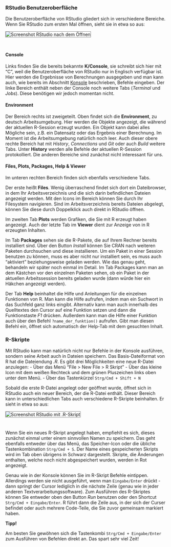 ### RStudio Benutzeroberfläche 
Die Benutzeroberfläche von RStudio gliedert sich in verschiedene Bereiche.
Wenn Sie RStudio zum ersten Mal öffnen, sieht sie in etwa so aus:
  
<img src="images/screenshot_rstudio_without_script.png" alt="Screenshot RStudio nach dem Öffnen" style="border:1px solid grey;margin-bottom:25px">

#### Console

Links finden Sie die bereits bekannte **K/Console**, sie schreibt sich hier mit "C", weil die Benutzeroberfläche von RStudio nur in Englisch verfügbar ist. Hier werden die Ergebnisse von Berechnungen ausgegeben und man kann auch, wie bereits im Abschnitt [Konsole](#konsole) beschrieben, Befehle eingeben. Der linke Bereich enthält neben der Console noch weitere Tabs (*Terminal* und *Jobs*). Diese benötigen wir jedoch momentan nicht. 

#### Environment

Der Bereich rechts ist zweigeteilt. Oben findet sich die **Environment**, zu deutsch Arbeitsumgebung. 
Hier werden die Objekte angezeigt, die während der aktuellen R-Session erzeugt wurden. Ein Objekt kann dabei alles Mögliche sein, z.B. ein Datensatz oder das Ergebnis einer Berechnung. Im Moment ist die Arbeitsumgebung natürlich noch leer. Auch dieser obere rechte Bereich hat mit *History*, *Connections* und *Git* oder auch *Build* weitere Tabs. Unter **History** werden alle Befehle der aktuellen R-Session protokolliert. Die anderen Bereiche sind zunächst nicht interessant für uns. 
  
#### Files, Plots, Packages, Help & Viewer

Im unteren rechten Bereich finden sich ebenfalls verschiedene Tabs.
  
Der erste heißt **Files**. Wenig überraschend findet sich dort ein Dateibrowser, in dem Ihr Arbeitsverzeichnis und die sich darin befindlichen Dateien angezeigt werden. 
Mit den Icons im Bereich können Sie durch Ihr Filesystem navigieren. 
Sind im Arbeitsverzeichnis bereits Dateien abgelegt, können Sie diese durch Doppelklick auch direkt in RStudio öffnen.
  
Im zweiten Tab **Plots** werden Grafiken, die Sie mit R erzeugt haben angezeigt. 
Auch der letzte Tab im **Viewer** dient zur Anzeige von in R erzeugten Inhalten.
  
Im Tab **Packages** sehen sie die R-Pakete, die auf Ihrem Rechner bereits installiert sind. 
Über den Button *Install* können Sie CRAN nach weiteren Paketen durchsuchen und diese installieren. 
Um ein Paket in einer Session benutzen zu können, muss es aber nicht nur installiert sein, es muss auch "aktiviert" beziehungsweise geladen werden. Wie das genau geht, behandeln wir später noch einmal im Detail. 
Im Tab Packages kann man an dem Kästchen vor den einzelnen Paketen sehen, ob ein Paket in der aktuellen Arbeitssession bereits geladen wurde (dann würde hier ein Häkchen angezeigt werden).
  
Der Tab **Help** beinhaltet die Hilfe und Anleitungen für die einzelnen Funktionen von R. 
Man kann die Hilfe aufrufen, indem man ein Suchwort in das Suchfeld ganz links eingibt. Alternativ kann man auch innerhalb des Quelltextes den Cursor auf eine Funktion setzen und dann die Funktionstaste *F1* drücken. 
Außerdem kann man die Hilfe einer Funktion auch über den Befehl `?name_der_funktion()` aufrufen. Gibt man diesen Befehl ein, öffnet sich automatisch der Help-Tab mit dem gesuchten Inhalt.
  

### R-Skripte
Mit RStudio kann man natürlich nicht nur Befehle in der Konsole ausführen, sondern seine Arbeit auch in Dateien speichern. Das Basis-Dateiformat von R hat die Dateiendung *.R*. Es gibt drei Möglichkeiten eine neue R-Datei anzulegen:
- Über das Menü "File > New File > R Skript"
- Über das kleine Icon mit dem weißen Rechteck und dem grünen Pluszeichen links oben unter dem Menü.
- Über das Tastenkürzel `Strg/Cmd + Shift + N`
  
Sobald die erste R-Datei angelegt oder geöffnet wurde, öffnet sich in RStudio auch ein neuer Bereich, der die R-Datei enthält. Dieser Bereich kann in unterschiedlichen Tabs auch verschiedene R-Skripte beinhalten. Er sieht in etwa so aus:
    
<img src="images/screenshot_rstudio.png" alt="Screenshot RStudio mit .R-Skript" style="border:1px solid grey;margin-bottom:25px">
    
Wenn Sie ein neues R-Skript angelegt haben, empfiehlt es sich, dieses zunächst einmal unter einem sinnvollen Namen zu speichern. Das geht ebenfalls entweder über das Menü, das Speicher-Icon oder die übliche Tastenkombination `Strg/Cmd + S`. Der Name eines gespeicherten Skripts wird im Tab oben übrigens in Schwarz dargestellt. Skripte, die Änderungen enthalten, welche noch nicht abgespeichert wurden, werden in Rot angezeigt.

Genau wie in der Konsole können Sie im R-Skript Befehle eintippen. Allerdings werden sie nicht ausgeführt, wenn man `Eingabe/Enter` drückt - dann springt der Cursor lediglich in die nächste Zeile (genau wie in jeder anderen Textverarbeitungssoftware). Zum Ausführen des R-Skriptes können Sie entweder oben den Button *Run* benutzen oder den Shortcut `Strg/Cmd + Eingabe/Enter`. R führt dann die Zeile aus, in der sich der Curser befindet oder auch mehrere Code-Teile, die Sie zuvor gemeinsam markiert haben. 

::: {#hint_short_cut .box .thumb}
**Tipp!**

Am besten Sie gewöhnen sich die Tastenkombi `Strg/Cmd + Eingabe/Enter` zum Ausführen von Befehlen direkt an. Das spart sehr viel Zeit!
:::
